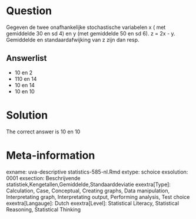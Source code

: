 Question
========

Gegeven de twee onafhankelijke stochastische variabelen x ( met gemiddelde 30 en sd 4) en y (met gemiddelde 50 en sd 6). z = 2x - y. Gemiddelde en standaardafwijking van z zijn dan resp. 

Answerlist
----------
* 10 en 2
* 110 en 14
* 10 en 14
* 10 en 10

Solution
========

The correct answer is  10 en 10 

Meta-information
================
exname: uva-descriptive statistics-585-nl.Rmd 
extype: schoice 
exsolution: 0001 
exsection: Beschrijvende statistiek,Kengetallen,Gemiddelde,Standaarddeviatie 
exextra[Type]: Calculation, Case, Conceptual, Creating graphs, Data manipulation, Interpretating graph, Interpretating output, Performing analysis, Test choice 
exextra[Langauge]: Dutch 
exextra[Level]: Statistical Literacy, Statistical Reasoning, Statistical Thinking 
